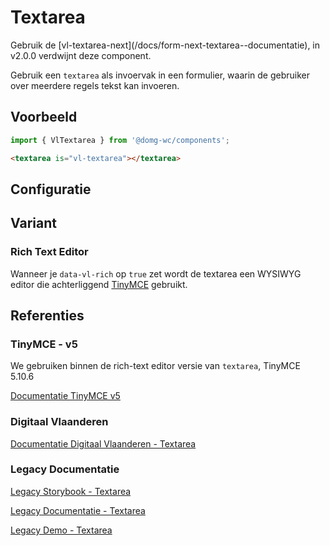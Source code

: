 
# Textarea

<Alert title="Deprecated">
Gebruik de [vl-textarea-next](/docs/form-next-textarea--documentatie), in v2.0.0 verdwijnt deze component.
</Alert>

Gebruik een `textarea` als invoervak in een formulier, waarin de gebruiker over meerdere regels tekst kan invoeren.

## Voorbeeld

```js
import { VlTextarea } from '@domg-wc/components';
```

```html
<textarea is="vl-textarea"></textarea>
```

<Canvas of={VlTextareaStories.TextareaDefault} />


## Configuratie

<ArgTypes of={VlTextareaStories.TextareaDefault} />


## Variant

### Rich Text Editor

Wanneer je `data-vl-rich` op `true` zet wordt de textarea een WYSIWYG editor die achterliggend
[TinyMCE](https://www.tiny.cloud/) gebruikt.

<Canvas of={VlTextareaStories.TextareaRich} />


## Referenties

### TinyMCE - v5

We gebruiken binnen de rich-text editor versie van `textarea`, TinyMCE 5.10.6

[Documentatie TinyMCE v5](https://www.tiny.cloud/docs)

### Digitaal Vlaanderen

[Documentatie Digitaal Vlaanderen - Textarea](https://overheid.vlaanderen.be/webuniversum/v3/documentation/forms/vl-ui-textarea)

### Legacy Documentatie

[Legacy Storybook - Textarea](https://webcomponenten.omgeving.vlaanderen.be/storybook/?path=/story/legacy-vl-textarea--default)

[Legacy Documentatie - Textarea](https://webcomponenten.omgeving.vlaanderen.be/doc/VlTextarea.html)

[Legacy Demo - Textarea](https://webcomponenten.omgeving.vlaanderen.be/demo/vl-textarea.html)
